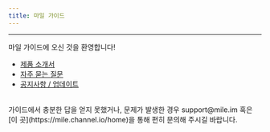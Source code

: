 ```yaml
---
title: 마일 가이드
---
```


---

<Note>
  마일 가이드에 오신 것을 환영합니다!
</Note>

-   <a href="https://mile.mintlify.app/product">제품 소개서</a>
-   <a href="https://mile.mintlify.app/question">자주 묻는 질문</a>
-   <a href="https://mile.mintlify.app/notice">공지사항 / 업데이트</a>

<br />

<Note>
  가이드에서 충분한 답을 얻지 못했거나, 문제가 발생한 경우 support@mile.im 혹은 [이 곳](https://mile.channel.io/home)을 통해 편히 문의해 주시길 바랍니다.
</Note>
